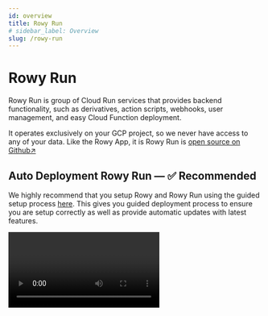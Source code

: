 ```yaml
---
id: overview
title: Rowy Run
# sidebar_label: Overview
slug: /rowy-run
---
```



# <RowyRunSvg height={52} /> <span className="visually-hidden">Rowy Run</span>

Rowy Run is group of Cloud Run services that provides backend functionality, such as derivatives, action scripts, webhooks, user management, and easy Cloud Function deployment.

It operates exclusively on your GCP project, so we never have access to any of
your data. Like the Rowy App, it is Rowy Run is [open source on Github&UpperRightArrow;](https://github.com/rowyio/backend)

## Auto Deployment Rowy Run — ✅ Recommended

We highly recommend that you setup Rowy and Rowy Run using the guided setup process [here](https://rowy.app). This gives you guided deployment process to ensure you are setup correctly as well as provide automatic updates with latest features.

<Video url="https://www.youtube.com/watch?v=gViYdWiHI9I" playsinline controls/>

Once you create an account and setup Rowy, you can install Rowy Run from the project settings page.

![Rowy Run Setup](./assets/rowyrunsetup.png)

## Manual install Rowy Run

:::warning Important note

- Manual install of Rowy Run will not get automatic updates for which we recommend the option above. Also, we do not provide support for manual install of Rowy Run. This option is only recommended if you want to develop and contribute to the Rowy project.
- Rowy run backend uses telemetry information for bug tracking and to improve the product 
- Before starting, make sure you have a Google Cloud or Firebase project with
**Firestore** and **Firebase Authentication** enabled, and upgraded to the
**Blaze Plan**.

Don’t have a project?
[Learn how to create one&nbsp;→](../setup/firebase-project.md)

:::

:::note Required software
- [gcloud CLI](https://cloud.google.com/sdk/docs/install) 363+

:::

1. Enable the Cloud Run Admin API in the
   [Google Cloud console &UpperRightArrow;](http://console.cloud.google.com/apis/library/run.googleapis.com)  
   Make sure you have
   [billing enabled](https://cloud.google.com/billing/docs/how-to/modify-project#confirm_billing_is_enabled_on_a_project)
   first.

2. Make sure you’ve initialized the gcloud CLI and signed in to the correct
   account.

   ```bash
   gcloud init
   ```

3.  go To [GCP Cloud Console IAM](https://console.cloud.google.com/iam-admin/iam)

   - Add service account `rowy-backend@YOUR_PROJECT_ID.iam.gserviceaccount.com` assign it the following roles: 

```
logging.viewer // provide access to logs for the frontend
logging.logWriter // log events such as auditing
iam.serviceAccountUser //used for cloud function deployment
artifactregistry.admin //used for cloud function deployment
cloudbuild.builds.builder //used for cloud function deployment
actions.Admin //used for cloud function deployment
cloudfunctions.admin //used for cloud function deployment
secretmanager.viewer // view secretmanager metadata, such as secret Names for IDE validation
firebaseauth.admin //used for managing user roles
datastore.user // access to firestore
storage.objectAdmin // access to storage
secretmanager.secretAccessor // access to secrets for actionScripts
```

   - Add service account `rowy-hooks@YOUR_PROJECT_ID.iam.gserviceaccount.com` assign it the following roles: 

```
datastore.user // access to firestore
storage.objectAdmin // access to storage
secretmanager.secretAccessor // access to secrets for actionScripts
logging.logWriter // access to cloud logs
```

4. 
Deploy cloud run services using your terminal
```
gcloud run deploy rowy-backend --image gcr.io/rowy-run/rowy-backend --platform managed --memory 1Gi --allow-unauthenticated --service-account rowy-backend@YOUR_PROJECT_ID.iam.gserviceaccount.com
gcloud run deploy rowy-hooks --image gcr.io/rowy-run/rowy-hooks --platform managed --memory 256Mi --allow-unauthenticated --service-account rowy-hooks@YOUR_PROJECT_ID.iam.gserviceaccount.com
```
:::note Required project Id

  Don't forget to replace "YOUR_PROJECT_ID" field  with your actual firebase project Id.

:::

5.
Once deployment is completed you should be able to find the service urls printed in the console.logs

Go to firestore console and navigate to `_rowy_/settings` document
add the following 
keys 
```
rowyRunUrl: YOUR_ROWY_BACKEND SERVICE URL
rowyRunServices:{
   backend:YOUR_ROWY_BACKEND SERVICE URL
   hooks:YOUR_ROWY_HOOKS SERVICE URL
}


